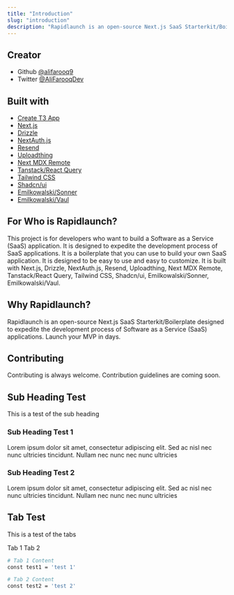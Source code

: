 ```yaml
---
title: "Introduction"
slug: "introduction"
description: "Rapidlaunch is an open-source Next.js SaaS Starterkit/Boilerplate designed to expedite the development process of Software as a Service (SaaS) applications. Launch your MVP in days."
---
```


## Creator

-   Github [@alifarooq9](https://www.github.com/alifarooq9)
-   Twitter [@AliFarooqDev](https://www.twitter.com/AliFarooqDev)

## Built with

-   [Create T3 App](https://create.t3.gg/)
-   [Next.js](https://nextjs.org/)
-   [Drizzle](https://orm.drizzle.team/)
-   [NextAuth.js](https://next-auth.js.org/)
-   [Resend](https://resend.com/)
-   [Uploadthing](https://uploadthing.com/)
-   [Next MDX Remote](https://github.com/hashicorp/next-mdx-remote#react-server-components-rsc--nextjs-app-directory-support)
-   [Tanstack/React Query](https://tanstack.com/query/)
-   [Tailwind CSS](https://tailwindcss.com/)
-   [Shadcn/ui](https://ui.shadcn.com/)
-   [Emilkowalski/Sonner](https://sonner.emilkowal.ski/)
-   [Emilkowalski/Vaul](https://vaul.emilkowal.ski/)


## For Who is Rapidlaunch?
This project is for developers who want to build a Software as a Service (SaaS) application. It is designed to expedite the development process of SaaS applications. It is a boilerplate that you can use to build your own SaaS application. It is designed to be easy to use and easy to customize. It is built with Next.js, Drizzle, NextAuth.js, Resend, Uploadthing, Next MDX Remote, Tanstack/React Query, Tailwind CSS, Shadcn/ui, Emilkowalski/Sonner, Emilkowalski/Vaul.

## Why Rapidlaunch?
Rapidlaunch is an open-source Next.js SaaS Starterkit/Boilerplate designed to expedite the development process of Software as a Service (SaaS) applications. Launch your MVP in days.


## Contributing
Contributing is always welcome. Contribution guidelines are coming soon.


## Sub Heading Test
This is a test of the sub heading

### Sub Heading Test 1
Lorem ipsum dolor sit amet, consectetur adipiscing elit. Sed ac nisl nec nunc ultricies tincidunt. Nullam nec nunc nec nunc ultricies

### Sub Heading Test 2
Lorem ipsum dolor sit amet, consectetur adipiscing elit. Sed ac nisl nec nunc ultricies tincidunt. Nullam nec nunc nec nunc ultricies

## Tab Test
This is a test of the tabs

<Tabs defaultValue='tab-1'>

<TabsList>
  <TabsTrigger value="tab-1">Tab 1</TabsTrigger>
  <TabsTrigger value="tab-2">Tab 2</TabsTrigger>
</TabsList>

<TabsContent value="tab-1">

```bash {2}
# Tab 1 Content
const test1 = 'test 1'
```

</TabsContent>


<TabsContent value="tab-2">

```bash {2}
# Tab 2 Content
const test2 = 'test 2'
```

</TabsContent>

</Tabs>